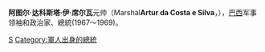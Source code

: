 {{Infobox President
|original_name ={{lang|pt|Artur da Costa e Silva}}
|image = Costa e Silva.jpg
|caption       =
|office = 巴西總統
|order         = 27
|term_start    =1967年3月15日
|term_end      =1969年8月31日
|predecessor  = [[翁贝托·德·阿伦卡尔·卡斯特略·布朗库|翁贝托·德·阿伦卡尔·卡斯特略·布朗库]]
|successor    = [[巴西军政府|军政府]] 
|birth_date   = 1902年10月3日
|birth_place  = [[南里奥格兰德州|南里奥格兰德州]][[塔夸里|塔夸里]](Taquari)
|death_date=1969年12月17日
|death_place=[[里約熱內盧|里約熱內盧]]
|resting_place=[[里約熱內盧|里約熱內盧]]{{le|施洗者聖約翰公墓|Cemitério de São João Batista}}
|vicepresident=  [[Pedro_Aleixo|Pedro Aleixo]]
|spouse       = 
|religion=[[罗马天主教|罗马天主教]]
|party        =无
}}
'''阿图尔·达科斯塔·伊·席尔瓦'''元帅（Marshal'''Artur da Costa e Silva'''，{{bd|1902年|10月3日|1969年|12月17日|catIdx=S}}），[[巴西|巴西]]军事领袖和政治家、總統(1967～1969)。

{{start box}}
{{s-before|[[翁贝托·德·阿伦卡尔·卡斯特略·布朗库|翁贝托·德·阿伦卡尔·卡斯特略·布朗库]]}} 
{{s-title|[[巴西总统|巴西总统]]|years=1967年–1969年}} 
{{s-after|[[奧雷利奧·德·里拉|奧雷利奧·德·里拉]]<br />[[奧古斯托·拉德馬克|奧古斯托·拉德馬克]]<br />[[馬斯奧·美羅|馬斯奧·美羅]]}}
{{end box}}

{{巴西總統}}
{{Authority control}}
[[Category:巴西总统|S]]
[[Category:軍人出身的總統|Category:軍人出身的總統]]